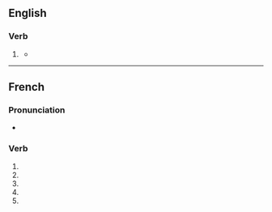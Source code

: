 {{also|particularisé}}
==English==

===Verb===
{{en-verb}}

# {{lb|en|British spelling}} {{alternative spelling of|en|particularize}}
#* {{quote-journal|en|year=1962|month=October|title=The Victoria Line was only part of the plan|journal=Modern Railways|page=258|text=To '''particularise''' the railway improvements required by the County of London Plan, 1943, a Committee under the Chairmanship of Professor Sir Charles Inglis was appointed in February, 1944, by the Minister of War Transport.}}

----

==French==

===Pronunciation===
* {{homophones|fr|particularisent|particularises}}

===Verb===
{{head|fr|verb form}}

# {{inflection of|fr|particulariser||1|s|pres|ind}}
# {{inflection of|fr|particulariser||3|s|pres|ind}}
# {{inflection of|fr|particulariser||1|s|pres|sub}}
# {{inflection of|fr|particulariser||3|s|pres|sub}}
# {{inflection of|fr|particulariser||2|s|imp}}